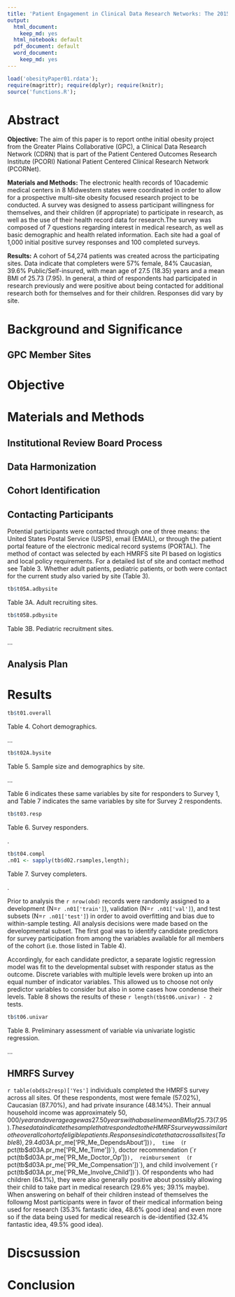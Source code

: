 ```yaml
---
title: 'Patient Engagement in Clinical Data Research Networks: The 2015 Greater Plains Collaborative Health and Medical Research Family Survey'
output:
  html_document:
    keep_md: yes
  html_notebook: default
  pdf_document: default
  word_document:
    keep_md: yes
---
```

```r
load('obesityPaper01.rdata');
require(magrittr); require(dplyr); require(knitr);
source('functions.R');
```
# Abstract

**Objective:** The aim of this paper is to report onthe initial obesity project from the Greater Plains Collaborative (GPC), a Clinical Data Research Network (CDRN) that is part of the Patient Centered Outcomes Research Institute (PCORI) National Patient Centered Clinical Research Network (PCORNet). 

**Materials and Methods:** The electronic health records of 10academic medical centers in 8 Midwestern states were coordinated in order to allow for a prospective multi-site obesity focused research project to be conducted. A survey was designed to assess participant willingness for themselves, and their children (if appropriate) to participate in research, as well as the use of their health record data for research.The survey was composed of 7 questions regarding interest in medical research, as well as basic demographic and health related information. Each site had a goal of 1,000 initial positive survey responses and 100 completed surveys.

**Results:** A cohort of 54,274 patients was created across the participating sites.  Data indicate that completers were 57% female, 84% Caucasian, 39.6% Public/Self-insured, with mean age of 27.5 (18.35) years and a mean BMI of 25.73 (7.95). In general, a third of respondents had participated in research previously and were positive about being contacted for additional research both for themselves and for their children. Responses did vary by site.  

# Background and Significance

## GPC Member Sites

# Objective

# Materials and Methods

## Institutional Review Board Process

## Data Harmonization

## Cohort Identification

## Contacting Participants

Potential participants were contacted through one of three means: the United States Postal Service (USPS), email (EMAIL), or through the patient portal feature of the electronic medical record systems (PORTAL). The method of contact was selected by each HMRFS site PI based on logistics and local policy requirements. For a detailed list of site and contact method see Table 3. Whether adult patients, pediatric patients, or both were contact for the current study also varied by site (Table 3).

```r
tb$t05A.adbysite
```
[Table 3A. Adult recruiting sites.]{custom-style="Caption"}

```r
tb$t05B.pdbysite
```
[Table 3B. Pediatric recruitment sites.]{custom-style="Caption"}

...

## Analysis Plan

# Results

```r
tb$t01.overall
```
[Table 4. Cohort demographics.]{custom-style="Caption"}

...

```r
tb$t02A.bysite
```
[Table 5. Sample size and demographics by site.]{custom-style="Caption"}

...

Table 6 indicates these same variables by site for responders to Survey 1, and Table 7 indicates the same variables by site for Survey 2 respondents.
```r
tb$t03.resp
```
[Table 6. Survey responders.]{custom-style="Caption"}

.

```r
tb$t04.compl
.n01 <- sapply(tb$d02.rsamples,length);
```
[Table 7. Survey completers.]{custom-style="Caption"}

.

Prior to analysis the `r nrow(obd)` records were randomly assigned to a development (N=`r .n01['train']`), 
validation (N=`r .n01['val']`), and test subsets 
(N=`r .n01['test']`) in order to avoid overfitting and bias due to within-sample testing. All analysis
decisions were made based on the developmental subset. The first
goal was to identify candidate predictors for survey participation from among the variables available for all 
members of the cohort (i.e. those listed in Table 4). 

Accordingly, for each candidate predictor, a separate logistic regression model was fit to the developmental subset with responder
status as the outcome. Discrete variables with multiple levels were broken up into an equal number of indicator variables. This allowed us to
choose not only predictor variables to consider but also in some 
cases how condense their levels. Table 8 shows the results of these `r length(tb$t06.univar) - 2` tests.
```r
tb$t06.univar
```
[Table 8. Preliminary assessment of variable via univariate logistic regression.]{custom-style="Caption"}

...



## HMRFS Survey
`r table(obd$s2resp)['Yes']` individuals completed the HMRFS survey across all sites. Of these respondents, most were female (57.02%),  Caucasian  (87.70%),  and  had  private  insurance  (48.14%).  Their  annual  household  income  was approximately $50,000/year and average age was 27.50 years with a baseline mean BMI of 25.73 (7.95). These data  indicate  the  sample  that  responded  to  the  HMRFS  survey  was  similar  to  the  overall  cohort  of  eligible patients. Responses indicatethat across all sites (Table 8), 29.4% of respondents had participated previously in medical   research.   Respondents   were   generally   open   to   investigators   contacting   them   about possible participationin studies (42.7% yes; 38.9% maybe). Key factors in making the decision to participate in medical research  included:topic  of  research  (`r pct(tb$d03A.pr_me['PR_Me_DependsAbout'])`),  time  (`r pct(tb$d03A.pr_me['PR_Me_Time'])`),  doctor  recommendation  (`r pct(tb$d03A.pr_me['PR_Me_Doctor_Op'])`),  reimbursement  (`r pct(tb$d03A.pr_me['PR_Me_Compensation'])`), and child  involvement  (`r pct(tb$d03A.pr_me['PR_Me_Involve_Child'])`). Of  respondents who  had  children  (64.1%), they  were  also  generally  positive  about possibly allowing their child to take part in medical research (29.6% yes; 39.1% maybe). When answering on behalf of their children instead of themselves the followng  Most participants were in favor of their medical information being used for research (35.3% fantastic idea, 48.6% good idea) and even more so if the data being used for medical research is de-identified (32.4% fantastic idea, 49.5% good idea). 

# Discsussion

# Conclusion
